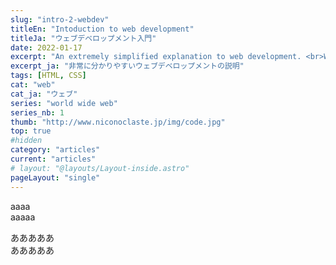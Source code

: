 ---
slug: "intro-2-webdev"
titleEn: "Intoduction to web development"
titleJa: "ウェブデベロップメント入門"
date: 2022-01-17
excerpt: "An extremely simplified explanation to web development. <br>What is the work of a web developer ? How the browser works ? What language do I need to learn ?"
excerpt_ja: "非常に分かりやすいウェブデベロップメントの説明"
tags: [HTML, CSS]
cat: "web"
cat_ja: "ウェブ"
series: "world wide web"
series_nb: 1
thumb: "http://www.niconoclaste.jp/img/code.jpg"
top: true
#hidden
category: "articles"
current: "articles"
# layout: "@layouts/Layout-inside.astro"
pageLayout: "single"
---


<SwitchLang client:only="solid">
	<p slot="en">aaaa<br/>aaaaa</p>
	<p slot="ja">あああああ<br/>あああああ</p>
</SwitchLang>
